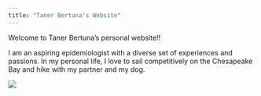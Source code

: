 ```yaml
---
title: "Taner Bertuna's Website"
---
```


Welcome to Taner Bertuna's personal website!! 

I am an aspiring epidemiologist with a diverse set of experiences and passions. In my personal life, I love to sail competitively on the Chesapeake Bay and hike with my partner and my dog. 

![](cornellsailing.png)